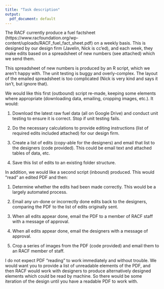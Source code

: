 ```yaml
---
title: "Task description"
output:
  pdf_document: default
---
```


The RACF currently produce a fuel factsheet (https://www.racfoundation.org/wp-content/uploads/RACF_fuel_fact_sheet.pdf) on a weekly basis.  This is designed by our design firm (Javelin, Nick is cc’ed), and each week, they make edits based on a spreadsheet of new numbers (see attached) which we send them.



This spreadsheet of new numbers is produced by an R script, which we aren’t happy with.  The unit testing is buggy and overly-complex.  The layout of the emailed spreadsheet is too complicated (Nick is very kind and says it isn’t, but ignore that).



We would like this first (outbound) script re-made, keeping some elements where appropriate (downloading data, emailing, cropping images, etc.).  It would:
  
1. Download the latest raw fuel data (all on Google Drive) and conduct unit testing to ensure it is correct.  Stop if unit testing fails.

2. Do the necessary calculations to provide editing instructions (list of required edits included attached) for our design firm.

3. Create a list of edits (copy-able for the designers) and email that list to the designers (code provided).  This could be email text and attached tables of data, etc.

4. Save this list of edits to an existing folder structure.



In addition, we would like a second script (inbound) produced.  This would “read” an edited PDF and then:
  
1. Determine whether the edits had been made correctly.  This would be a largely automated process.

2. Email any un-done or incorrectly done edits back to the designers, comparing the PDF to the list of edits originally sent.

3. When all edits appear done, email the PDF to a member of RACF staff with a message of approval.

4. When all edits appear done, email the designers with a message of approval.

5. Crop a series of images from the PDF (code provided) and email them to an RACF member of staff.



I do not expect PDF “reading” to work immediately and without trouble.  We would want you to provide a list of unreadable elements of the PDF, and then RACF would work with designers to produce alternatively designed elements which could be read by machine.  So there would be some iteration of the design until you have a readable PDF to work with.


